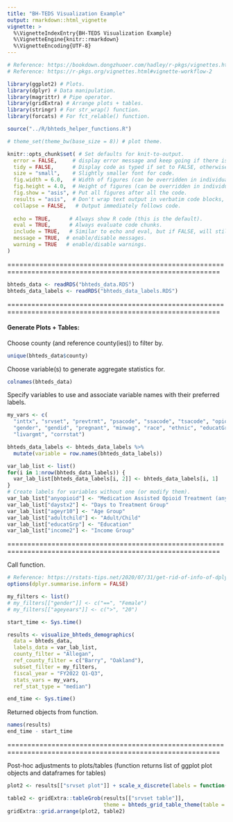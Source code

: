 ```yaml
---
title: "BH-TEDS Visualization Example"
output: rmarkdown::html_vignette
vignette: >
  %\VignetteIndexEntry{BH-TEDS Visualization Example}
  %\VignetteEngine{knitr::rmarkdown}
  %\VignetteEncoding{UTF-8}
---
```



```r
# Reference: https://bookdown.dongzhuoer.com/hadley/r-pkgs/vignettes.html
# Reference: https://r-pkgs.org/vignettes.html#vignette-workflow-2

library(ggplot2) # Plots. 
library(dplyr) # Data manipulation. 
library(magrittr) # Pipe operator. 
library(gridExtra) # Arrange plots + tables. 
library(stringr) # For str_wrap() function. 
library(forcats) # For fct_relable() function.

source("../R/bhteds_helper_functions.R")

# theme_set(theme_bw(base_size = 8)) # plot theme. 

knitr::opts_chunk$set( # Set defaults for knit-to-output. 
  error = FALSE,     # display error message and keep going if there is an error when set to TRUE.
  tidy = FALSE,      # Display code as typed if set to FALSE, otherwise reformat if set to TRUE.
  size = "small",    # Slightly smaller font for code.
  fig.width = 6.0,   # Width of figures (can be overridden in individual chunks).
  fig.height = 4.0,  # Height of figures (can be overridden in individual chunks).
  fig.show = "asis", # Put all figures after all the code.
  results = "asis",  # Don't wrap text output in verbatim code blocks, but leave asis. 
  collapse = FALSE,   # Output immediately follows code. 
  
  echo = TRUE,      # Always show R code (this is the default).
  eval = TRUE,      # Always evaluate code chunks. 
  include = TRUE,   # Similar to echo and eval, but if FALSE, will still evaluate code but won't show R code.
  message = TRUE,  # enable/disable messages.
  warning = TRUE   # enable/disable warnings.
)
```

===========================================================================================================  

```r
bhteds_data <- readRDS("bhteds_data.RDS")
bhteds_data_labels <- readRDS("bhteds_data_labels.RDS")
```

===========================================================================================================  

#### Generate Plots + Tables:  

Choose county (and reference county(ies)) to filter by.  
```r
unique(bhteds_data$county)
```

Choose variable(s) to generate aggregate statistics for.  
```r
colnames(bhteds_data)
```

Specify variables to use and associate variable names with their preferred labels.  
```r
my_vars <- c(
  "inttx", "srvset", "prevtrmt", "psacode", "ssacode", "tsacode", "opioid", "anyopioid", "daystx2", "ageyr10", "adultchild", 
  "gender", "gendid", "pregnant", "minwag", "race", "ethnic", "educatGrp", "mrtlstat", "empstat", "income2", "veteran", 
  "livargmt", "corrstat")

bhteds_data_labels <- bhteds_data_labels %>% 
  mutate(variable = row.names(bhteds_data_labels)) 

var_lab_list <- list()
for(i in 1:nrow(bhteds_data_labels)) {
  var_lab_list[bhteds_data_labels[i, 2]] <- bhteds_data_labels[i, 1]
}
# Create labels for variables without one (or modify them). 
var_lab_list["anyopioid"] <- "Medication Assisted Opioid Treatment (any opioid)"
var_lab_list["daystx2"] <- "Days to Treatment Group"
var_lab_list["ageyr10"] <- "Age Group"
var_lab_list["adultchild"] <- "Adult/Child"
var_lab_list["educatGrp"] <- "Education"
var_lab_list["income2"] <- "Income Group"
```

===========================================================================================================  

Call function.  
```r
# Reference: https://rstats-tips.net/2020/07/31/get-rid-of-info-of-dplyr-when-grouping-summarise-regrouping-output-by-species-override-with-groups-argument/  
options(dplyr.summarise.inform = FALSE)

my_filters <- list()
# my_filters[["gender"]] <- c("==", "Female")
# my_filters[["ageyears"]] <- c(">", "20")

start_time <- Sys.time()

results <- visualize_bhteds_demographics(
  data = bhteds_data, 
  labels_data = var_lab_list, 
  county_filter = "Allegan", 
  ref_county_filter = c("Barry", "Oakland"), 
  subset_filter = my_filters, 
  fiscal_year = "FY2022 Q1-Q3", 
  stats_vars = my_vars, 
  ref_stat_type = "median")

end_time <- Sys.time()
```

Returned objects from function.  
```r
names(results)
end_time - start_time
```

===========================================================================================================  

Post-hoc adjustments to plots/tables (function returns list of ggplot plot objects and dataframes for tables)  
```r
plot2 <- results[["srvset plot"]] + scale_x_discrete(labels = function(x) str_wrap(x, width = 12))

table2 <- gridExtra::tableGrob(results[["srvset table"]], 
                               theme = bhteds_grid_table_theme(table = results[["srvset table"]]))
gridExtra::grid.arrange(plot2, table2)
```

